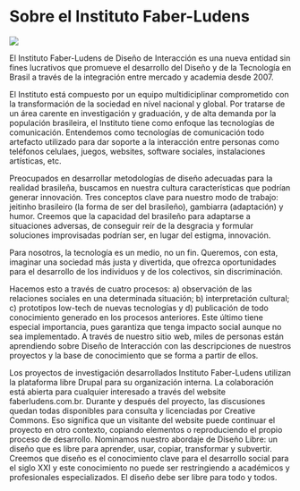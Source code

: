 # Sobre el Instituto Faber-Ludens

![](img/faber-ludens-logo.jpg)

El Instituto Faber-Ludens de Diseño de Interacción es una nueva entidad sin fines lucrativos que promueve el desarrollo del Diseño y de la Tecnología en Brasil a través de la integración entre mercado y academia desde 2007.

El Instituto está compuesto por un equipo multidiciplinar comprometido con la transformación de la sociedad en nível nacional y global. Por tratarse de un área carente en investigación y graduación, y de alta demanda por la populación brasileira, el Instituto tiene como enfoque las tecnologías de comunicación. Entendemos como tecnologías de comunicación todo artefacto utilizado para dar soporte a la interacción entre personas como teléfonos celulaes, juegos, websites, software sociales, instalaciones artísticas, etc.

Preocupados en desarrollar metodologías de diseño adecuadas para la realidad brasileña, buscamos en nuestra cultura características que podrían generar innovación. Tres conceptos clave para nuestro modo de trabajo: jeitinho brasileiro (la forma de ser del brasileño), gambiarra (adaptación) y humor. Creemos que la capacidad del brasileño para adaptarse a situaciones adversas, de conseguir reír de la desgracia y formular soluciones improvisadas podrían ser, en lugar del estigma, innovación.

Para nosotros, la tecnología es un medio, no un fin. Queremos, con esta, imaginar una sociedad más justa y divertida, que ofrezca oportunidades para el desarrollo de los individuos y de los colectivos, sin discriminación.

Hacemos esto a través de cuatro procesos: a) observación de las relaciones sociales en una determinada situación; b) interpretación cultural; c) prototipos low-tech de nuevas tecnologías y d) publicación de todo conocimiento generado en los procesos anteriores. Este último tiene especial importancia, pues garantiza que tenga impacto social aunque no sea implementado. A través de nuestro sitio web, miles de personas están aprendiendo sobre Diseño de Interacción con las descripciones de nuestros proyectos y la base de conocimiento que se forma a partir de ellos.

Los proyectos de investigación desarrollados Instituto Faber-Ludens utilizan la plataforma libre Drupal para su organización interna. La colaboración está abierta para cualquier interesado a través del website faberludens.com.br. Durante y después del proyecto, las discusiones quedan todas disponibles para consulta y licenciadas por Creative Commons. Eso significa que un visitante del website puede continuar el proyecto en otro contexto, copiando elementos o reproduciendo el propio proceso de desarrollo. Nominamos nuestro abordaje de Diseño Libre: un diseño que es libre para aprender, usar, copiar, transformar y subvertir. Creemos que diseño es el conocimiento clave para el desarrollo social para el siglo XXI y este conocimiento no puede ser restringiendo a académicos y profesionales especializados. El diseño debe ser libre para todo y todos.